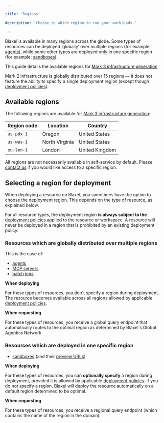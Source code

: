 ```yaml
---

title: 'Regions'

description: 'Choose in which region to run your workloads.'

---
```


Blaxel is available in many regions across the globe. Some types of resources can be deployed ‘globally’ over multiple regions (for example: [agents](../Agents/Overview)), while some other types are deployed only in one specific region (for example: [sandboxes](../Sandboxes/Overview)).

This guide details the available regions for [Mark 3 infrastructure generation](Gens). 

<Info>Mark 2 infrastructure is globally distributed over 15 regions — it does not feature the ability to specify a single deployment region (except though [deployment policies](../Model-Governance/Policies)).</Info>

## Available regions

The following regions are available for [Mark 3 infrastructure generation](Gens):

| **Region code** | **Location** | **Country** |
| --- | --- | --- |
| `us-pdx-1` | Oregon | United States |
| `us-was-1` | North Virginia | United States |
| `eu-lon-1` | London | United Kingdom |

All regions are not necessarily available in self-service by default. Please [contact us](http://blaxel.ai/contact?message=I+would+like+to+get+access+to+region+XYZ+because+&purpose=regions&origin=docs) if you would like access to a specific region.

## Selecting a region for deployment

When deploying a resource on Blaxel, you sometimes have the option to choose the deployment region. This depends on the type of resource, as explained below.

For all resource types, the deployment region **is always subject to the** [deployment policies](../Model-Governance/Policies) applied to the resource or workspace. A resource will never be deployed in a region that is prohibited by an existing deployment policy.

### Resources which are globally distributed over multiple regions

This is the case of:

- [agents](../Agents/Overview)
- [MCP servers](../Functions/Overview)
- [batch jobs](../Jobs/Overview)

**When deploying**

For these types of resources, you don't specify a region during deployment. The resource becomes available across all regions allowed by applicable [deployment policies](../Model-Governance/Policies). 

**When requesting**

For these types of resources, you receive a global query endpoint that automatically routes to the optimal region as determined by Blaxel's Global Agentics Network. 

### Resources which are deployed in one specific region

- [sandboxes](../Sandboxes/Overview) (and their [preview URLs](../Sandboxes/Preview-url))

**When deploying**

For these types of resources, you can **optionally specify** a region during deployment, provided it is allowed by applicable [deployment policies](../Model-Governance/Policies). If you do not specify a region, Blaxel will deploy the resource automatically on a default region determined to be optimal.

**When requesting**

For these types of resources, you receive a regional query endpoint (which contains the name of the region in the domain).